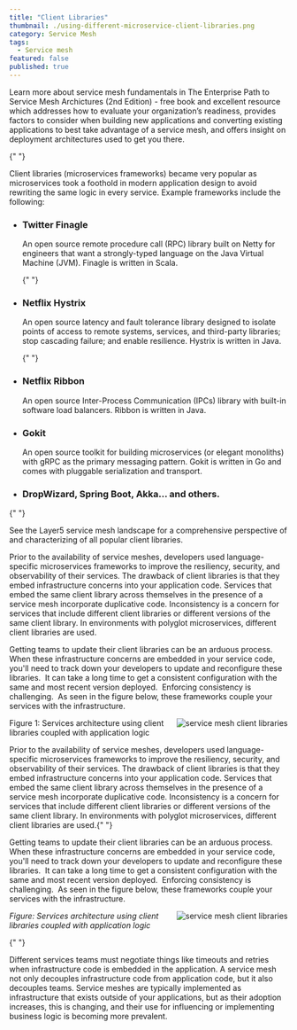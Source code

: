 ```yaml
---
title: "Client Libraries"
thumbnail: ./using-different-microservice-client-libraries.png
category: Service Mesh
tags:
  - Service mesh
featured: false
published: true
---
```



<ResourcesWrapper>
  <div className="intro">
    <p>Learn more about service mesh fundamentals in
      <Link className="blog" to="/learn/books"> The Enterprise Path to Service Mesh Archictures (2nd Edition)</Link> -  free book and excellent resource which addresses how to evaluate your organization’s readiness, provides factors to consider when building new applications and converting existing applications to best take advantage of a service mesh, and offers insight on deployment architectures used to get you there.</p>
  </div>

{" "}

<p>
  Client libraries (microservices frameworks) became very popular as
  microservices took a foothold in modern application design to avoid rewriting
  the same logic in every service. Example frameworks include the following:
</p>

  <ul>
  <li>
  <h3>Twitter Finagle </h3>
  <p>
  An open source remote procedure call (RPC) library built on Netty for engineers that want a strongly-typed language on the Java Virtual Machine (JVM). Finagle is written in Scala.
  </p>
  </li>

{" "}

<li>
  <h3>Netflix Hystrix</h3>
  <p>
    An open source latency and fault tolerance library designed to isolate
    points of access to remote systems, services, and third-party libraries;
    stop cascading failure; and enable resilience. Hystrix is written in Java.
  </p>
</li>

{" "}

<li>
  <h3> Netflix Ribbon</h3>
  <p>
    An open source Inter-Process Communication (IPCs) library with built-in
    software load balancers. Ribbon is written in Java.
  </p>
</li>
<li>
  <h3> Gokit</h3>
  <p>
    An open source toolkit for building microservices (or elegant monoliths)
    with gRPC as the primary messaging pattern. Gokit is written in Go and comes
    with pluggable serialization and transport.
  </p>
</li>

  <li><h3>DropWizard, Spring Boot, Akka… and others.</h3></li>
  </ul>

{" "}

<div class="fact">
  <p>
    See the Layer5 <Link to="/landscape">service mesh landscape</Link> for a
    comprehensive perspective of and characterizing of all popular client
    libraries.
  </p>
</div>

  <p>
  Prior to the availability of service meshes, developers used language-specific microservices frameworks to improve the resiliency, security, and observability of their services. The drawback of client libraries is that they embed infrastructure concerns into your application code. Services that embed the same client library across themselves in the presence of a service mesh incorporate duplicative code. Inconsistency is a concern for services that include different client libraries or different versions of the same client library. In environments with polyglot microservices, different client libraries are used.  </p>
  <p>
  Getting teams to update their client libraries can be an arduous process. When these infrastructure concerns are embedded in your service code, you'll need to track down your developers to update and reconfigure these libraries.  It can take a long time to get a consistent configuration with the same and most recent version deployed.  Enforcing consistency is challenging.  As seen in the figure below, these frameworks couple your services with the infrastructure.
  </p>
  <div className="center" >
  <img src={Library} align="right" alt="service mesh client libraries" />
  <p>Figure 1: Services architecture using client libraries coupled with application logic</p>

  </div>

<p>
  Prior to the availability of service meshes, developers used language-specific
  microservices frameworks to improve the resiliency, security, and
  observability of their services. The drawback of client libraries is that they
  embed infrastructure concerns into your application code. Services that embed
  the same client library across themselves in the presence of a service mesh
  incorporate duplicative code. Inconsistency is a concern for services that
  include different client libraries or different versions of the same client
  library. In environments with polyglot microservices, different client
  libraries are used.{" "}
</p>
<p>
  Getting teams to update their client libraries can be an arduous process. When
  these infrastructure concerns are embedded in your service code, you'll need
  to track down your developers to update and reconfigure these libraries.  It
  can take a long time to get a consistent configuration with the same and most
  recent version deployed.  Enforcing consistency is challenging.  As seen in
  the figure below, these frameworks couple your services with the
  infrastructure.
</p>
<div className="center">
  <img src={Library} align="right" alt="service mesh client libraries" />
  <p>
    <i>
      Figure: Services architecture using client libraries coupled with
      application logic
    </i>
  </p>
</div>

{" "}

<p>
  Different services teams must negotiate things like timeouts and retries when
  infrastructure code is embedded in the application. A service mesh not only
  decouples infrastructure code from application code, but it also decouples
  teams. Service meshes are typically implemented as infrastructure that exists
  outside of your applications, but as their adoption increases, this is
  changing, and their use for influencing or implementing business logic is
  becoming more prevalent.
</p>

</ResourcesWrapper>
